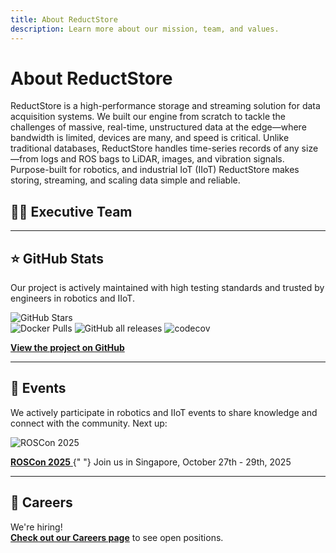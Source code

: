 ```yaml
---
title: About ReductStore
description: Learn more about our mission, team, and values.
---
```



# About ReductStore

ReductStore is a high-performance storage and streaming solution for data acquisition systems.
We built our engine from scratch to tackle the challenges of massive, real-time, unstructured data at the edge—where bandwidth is limited, devices are many, and speed is critical. Unlike traditional databases, ReductStore handles time-series records of any size—from logs and ROS bags to LiDAR, images, and vibration signals. Purpose-built for robotics, and industrial IoT (IIoT) ReductStore makes storing, streaming, and scaling data simple and reliable.

## 🧑‍💼 Executive Team

<div style={{
  display: 'flex',
  flexWrap: 'wrap',
  gap: '2rem',
  alignItems: 'center',
  marginTop: '1rem'
}}>

<TeamMemberCard
  name="Alexey Timin"
  role="Co-Founder, CTO"
  image="alexey.jpg"
  author="alexey"
  linkedin="https://www.linkedin.com/in/atimin"
/>

<TeamMemberCard
  name="Anthony Cavin"
  role="Co-Founder, CEO"
  image="anthony.jpg"
  author="anthony"
  linkedin="https://www.linkedin.com/in/anthonycavin"
/>

</div>

---

## ⭐️ GitHub Stats

Our project is actively maintained with high testing standards and trusted by engineers in robotics and IIoT.

![GitHub Stars](https://img.shields.io/github/stars/reductstore/reductstore?style=social)  
![Docker Pulls](https://img.shields.io/docker/pulls/reduct/store)
![GitHub all releases](https://img.shields.io/github/downloads/reductstore/reductstore/total)
![codecov](https://codecov.io/gh/reductstore/reductstore/branch/main/graph/badge.svg?token=8FCWEX9VSQ)

**[View the project on GitHub](https://github.com/reductstore/reductstore)**

---

## 📅 Events

We actively participate in robotics and IIoT events to share knowledge and connect with the community. Next up:

<div style={{ width: "300px" }}>
  <img
    src="/img/events/roscon-2025.png"
    alt="ROSCon 2025"
    style={{ width: "100%", borderRadius: "10px" }}
  />

  <p>
      <a href="https://roscon.ros.org/2025/" target="_blank" rel="noopener noreferrer">
        <strong>ROSCon 2025</strong>
      </a>{" "}
      Join us in Singapore, October 27th - 29th, 2025
  </p>
</div>

---

## 🚀 Careers

We're hiring!  
**[Check out our Careers page](/careers)** to see open positions.
